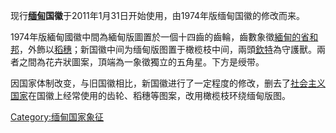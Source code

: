 {{Infobox coat of arms
|name             = 緬甸聯邦共和國國徽
|image            = State seal of Myanmar.svg
|image_width      = 250
|middle           = State Seal of Burma (1948–1974).png
|middle_width     = 250px
|middle_caption   = 1948年—1974年版緬甸國徽
|lesser           =  State seal of Myanmar (1974-1988).png
|lesser_alt       = 
|lesser_width     = 250px
|lesser_caption   = 1974年—1988年版緬甸國徽
|image2           = State seal of Myanmar (1988-2011).png
|image2_alt       = 
|image2_width     = 250px
|image2_caption   = 1988年—2011年版緬甸國徽
<hr>1974年版緬甸國徽中間為緬甸版圖置於一個十四齒的齒輪，齒數象徵[[緬甸行政區劃|緬甸的省和邦]]，外飾以[[稻米|稻穗]]；1988年版国徽“社会主义共和国”被删除。
<br />新国徽中间为缅甸版图置于橄榄枝中间，兩頭[[欽特|欽特]](狮子)為守護獸。兩者之間為花卉狀圖案，頂端為一象徵獨立的五角星。下方是绶带。</hr>
|armiger          = {{flag|MMR|name=缅甸联邦共和国}}
|year_adopted     = 2011年1月31日
|crest            = 金色五角星
|torse            =
|shield           =
|supporters       = 狮子([[欽特|欽特]])
|compartment      =
|motto            =
|orders           =
|other_elements   =
|earlier_versions =
|use              =
}}
{{Infobox coat of arms
|name= 贡榜王朝国徽
|image=Coat of arms of the Konbaung dynasty.svg
|image_width=250
|image_caption=[[贡榜王朝|贡榜王朝]]国徽
|middle= State of Burma Emblem.svg
|middle_width= 250
|middle_caption= [[缅甸国|缅甸国]]国徽
|lesser= Badge of Burma (1939–1948).svg
|lesser_width= 200
|lesser_caption= [[英属缅甸|英属缅甸]]国徽
|armiger= {{MMR-1752}}<br />{{MMR-1943}}<br />{{MMR-1939}}
|year_adopted= 1752年－1885年；1942年至1945年；1939年至1948年
|crest=
|torse=
|shield=
|supporters=
|compartment=
|motto=
|orders=
|other_elements=
|earlier_versions=
|use =
}}
现行'''[[缅甸|缅甸]]国徽'''于2011年1月31日开始使用，由1974年版缅甸国徽的修改而来。

1974年版緬甸國徽中間為緬甸版圖置於一個十四齒的齒輪，齒數象徵[[緬甸行政區劃|緬甸的省和邦]]，外飾以[[稻米|稻穗]]；新国徽中间为缅甸版图置于橄榄枝中间，兩頭[[欽特|欽特]]為守護獸。兩者之間為花卉狀圖案，頂端為一象徵獨立的五角星。下方是绶带。

因国家体制改变，与旧国徽相比，新国徽进行了一定程度的修改，删去了[[社会主义国家|社会主义国家]]在国徽上经常使用的齿轮、稻穗等图案，改用橄榄枝环绕缅甸版图。

{{亚洲题目|國徽}}
{{Myanmar-stub}}

[[Category:缅甸国家象征|Category:缅甸国家象征]]